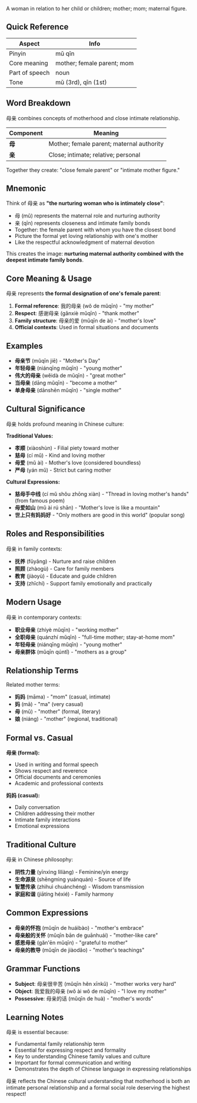 A woman in relation to her child or children; mother; mom; maternal figure.

## Quick Reference

| Aspect         | Info                       |
| -------------- | -------------------------- |
| Pinyin         | mǔ qīn                     |
| Core meaning   | mother; female parent; mom |
| Part of speech | noun                       |
| Tone           | mǔ (3rd), qīn (1st)        |

## Word Breakdown

母亲 combines concepts of motherhood and close intimate relationship.

| Component | Meaning                                   |
| --------- | ----------------------------------------- |
| **母**    | Mother; female parent; maternal authority |
| **亲**    | Close; intimate; relative; personal       |

Together they create: "close female parent" or "intimate mother figure."

## Mnemonic

Think of 母亲 as **"the nurturing woman who is intimately close"**:

- 母 (mǔ) represents the maternal role and nurturing authority
- 亲 (qīn) represents closeness and intimate family bonds
- Together: the female parent with whom you have the closest bond
- Picture the formal yet loving relationship with one's mother
- Like the respectful acknowledgment of maternal devotion

This creates the image: **nurturing maternal authority combined with the deepest intimate family
bonds**.

## Core Meaning & Usage

母亲 represents **the formal designation of one's female parent**:

1. **Formal reference**: 我的母亲 (wǒ de mǔqīn) - "my mother"
2. **Respect**: 感谢母亲 (gǎnxiè mǔqīn) - "thank mother"
3. **Family structure**: 母亲的爱 (mǔqīn de ài) - "mother's love"
4. **Official contexts**: Used in formal situations and documents

## Examples

- **母亲节** (mǔqīn jiē) - "Mother's Day"
- **年轻母亲** (niánqīng mǔqīn) - "young mother"
- **伟大的母亲** (wěidà de mǔqīn) - "great mother"
- **当母亲** (dāng mǔqīn) - "become a mother"
- **单身母亲** (dānshēn mǔqīn) - "single mother"

## Cultural Significance

母亲 holds profound meaning in Chinese culture:

**Traditional Values:**

- **孝顺** (xiàoshùn) - Filial piety toward mother
- **慈母** (cí mǔ) - Kind and loving mother
- **母爱** (mǔ ài) - Mother's love (considered boundless)
- **严母** (yán mǔ) - Strict but caring mother

**Cultural Expressions:**

- **慈母手中线** (cí mǔ shǒu zhōng xiàn) - "Thread in loving mother's hands" (from famous poem)
- **母爱如山** (mǔ ài rú shān) - "Mother's love is like a mountain"
- **世上只有妈妈好** - "Only mothers are good in this world" (popular song)

## Roles and Responsibilities

母亲 in family contexts:

- **抚养** (fǔyǎng) - Nurture and raise children
- **照顾** (zhàogù) - Care for family members
- **教育** (jiàoyù) - Educate and guide children
- **支持** (zhīchí) - Support family emotionally and practically

## Modern Usage

母亲 in contemporary contexts:

- **职业母亲** (zhíyè mǔqīn) - "working mother"
- **全职母亲** (quánzhí mǔqīn) - "full-time mother; stay-at-home mom"
- **年轻母亲** (niánqīng mǔqīn) - "young mother"
- **母亲群体** (mǔqīn qúntǐ) - "mothers as a group"

## Relationship Terms

Related mother terms:

- **妈妈** (māma) - "mom" (casual, intimate)
- **妈** (mā) - "ma" (very casual)
- **母** (mǔ) - "mother" (formal, literary)
- **娘** (niáng) - "mother" (regional, traditional)

## Formal vs. Casual

**母亲 (formal):**

- Used in writing and formal speech
- Shows respect and reverence
- Official documents and ceremonies
- Academic and professional contexts

**妈妈 (casual):**

- Daily conversation
- Children addressing their mother
- Intimate family interactions
- Emotional expressions

## Traditional Culture

母亲 in Chinese philosophy:

- **阴性力量** (yīnxìng lìliàng) - Feminine/yin energy
- **生命源泉** (shēngmìng yuánquán) - Source of life
- **智慧传承** (zhìhuì chuánchéng) - Wisdom transmission
- **家庭和谐** (jiātíng héxié) - Family harmony

## Common Expressions

- **母亲的怀抱** (mǔqīn de huáibào) - "mother's embrace"
- **母亲般的关怀** (mǔqīn bān de guānhuái) - "mother-like care"
- **感恩母亲** (gǎn'ēn mǔqīn) - "grateful to mother"
- **母亲的教导** (mǔqīn de jiàodǎo) - "mother's teachings"

## Grammar Functions

- **Subject**: 母亲很辛苦 (mǔqīn hěn xīnkǔ) - "mother works very hard"
- **Object**: 我爱我的母亲 (wǒ ài wǒ de mǔqīn) - "I love my mother"
- **Possessive**: 母亲的话 (mǔqīn de huà) - "mother's words"

## Learning Notes

母亲 is essential because:

- Fundamental family relationship term
- Essential for expressing respect and formality
- Key to understanding Chinese family values and culture
- Important for formal communication and writing
- Demonstrates the depth of Chinese language in expressing relationships

母亲 reflects the Chinese cultural understanding that motherhood is both an intimate personal
relationship and a formal social role deserving the highest respect!
